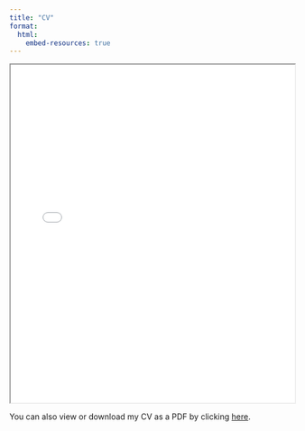 ```yaml
---
title: "CV"
format:
  html:
    embed-resources: true  
---
```


<iframe src="Weissman_CV_November2024.pdf" width="100%" height="600px">

This browser does not support PDFs. Please download the PDF to view it: <a href="cv.pdf">Download PDF</a>.

</iframe>

You can also view or download my CV as a PDF by clicking [here](Weissman_CV_November2024.pdf).

